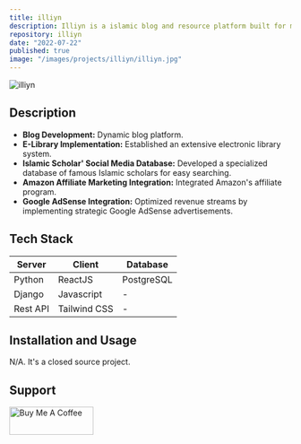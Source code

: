 ```yaml
---
title: illiyn
description: Illiyn is a islamic blog and resource platform built for muslims.
repository: illiyn
date: "2022-07-22"
published: true
image: "/images/projects/illiyn/illiyn.jpg"
---
```



![illiyn](/images/projects/illiyn/illiyn.jpg)

## Description

- **Blog Development:** Dynamic blog platform.
- **E-Library Implementation:** Established an extensive electronic library system.
- **Islamic Scholar' Social Media Database:** Developed a specialized database of famous Islamic scholars for easy searching.
- **Amazon Affiliate Marketing Integration:** Integrated Amazon's affiliate program.
- **Google AdSense Integration:** Optimized revenue streams by implementing strategic Google AdSense advertisements.


## Tech Stack

| Server | Client | Database |
| --- | --- | -- |
| Python | ReactJS | PostgreSQL |
| Django | Javascript | - |
| Rest API | Tailwind CSS | - |



## Installation and Usage

N/A. It's a closed source project.


## Support
<a href="https://www.buymeacoffee.com/fardeenes" target="_blank"><img src="/icons/bmc-button.svg" height="50"  width="150" alt="Buy Me A Coffee" /></a>